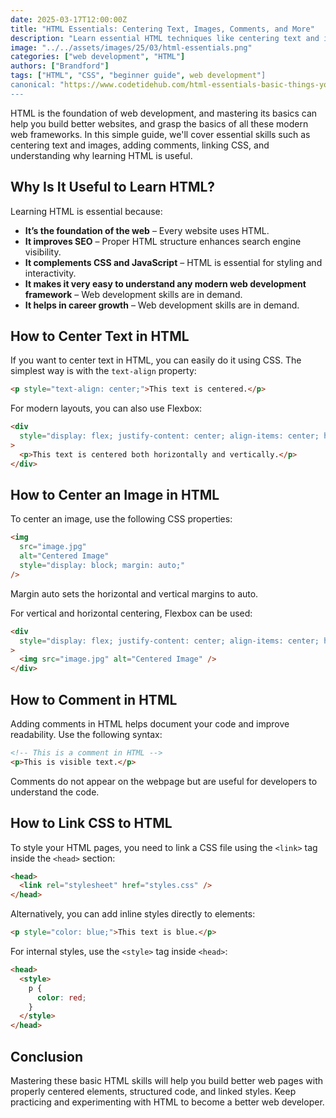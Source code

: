```yaml
---
date: 2025-03-17T12:00:00Z
title: "HTML Essentials: Centering Text, Images, Comments, and More"
description: "Learn essential HTML techniques like centering text and images, adding comments, linking CSS, and understanding why HTML is important."
image: "../../assets/images/25/03/html-essentials.png"
categories: ["web development", "HTML"]
authors: ["Brandford"]
tags: ["HTML", "CSS", "beginner guide", web development"]
canonical: "https://www.codetidehub.com/html-essentials-basic-things-you-need-to-know/"
---
```



HTML is the foundation of web development, and mastering its basics can help you build better websites, and grasp the basics of all these modern web frameworks. In this simple guide, we'll cover essential skills such as centering text and images, adding comments, linking CSS, and understanding why learning HTML is useful.

## Why Is It Useful to Learn HTML?

Learning HTML is essential because:

- **It’s the foundation of the web** – Every website uses HTML.
- **It improves SEO** – Proper HTML structure enhances search engine visibility.
- **It complements CSS and JavaScript** – HTML is essential for styling and interactivity.
- **It makes it very easy to understand any modern web development framework** – Web development skills are in demand.
- **It helps in career growth** – Web development skills are in demand.

## How to Center Text in HTML

If you want to center text in HTML, you can easily do it using CSS. The simplest way is with the `text-align` property:

```html
<p style="text-align: center;">This text is centered.</p>
```

For modern layouts, you can also use Flexbox:

```html
<div
  style="display: flex; justify-content: center; align-items: center; height: 100vh;"
>
  <p>This text is centered both horizontally and vertically.</p>
</div>
```

## How to Center an Image in HTML

To center an image, use the following CSS properties:

```html
<img
  src="image.jpg"
  alt="Centered Image"
  style="display: block; margin: auto;"
/>
```

Margin auto sets the horizontal and vertical margins to auto.

For vertical and horizontal centering, Flexbox can be used:

```html
<div
  style="display: flex; justify-content: center; align-items: center; height: 100vh;"
>
  <img src="image.jpg" alt="Centered Image" />
</div>
```

## How to Comment in HTML

Adding comments in HTML helps document your code and improve readability. Use the following syntax:

```html
<!-- This is a comment in HTML -->
<p>This is visible text.</p>
```

Comments do not appear on the webpage but are useful for developers to understand the code.

## How to Link CSS to HTML

To style your HTML pages, you need to link a CSS file using the `<link>` tag inside the `<head>` section:

```html
<head>
  <link rel="stylesheet" href="styles.css" />
</head>
```

Alternatively, you can add inline styles directly to elements:

```html
<p style="color: blue;">This text is blue.</p>
```

For internal styles, use the `<style>` tag inside `<head>`:

```html
<head>
  <style>
    p {
      color: red;
    }
  </style>
</head>
```

## Conclusion

Mastering these basic HTML skills will help you build better web pages with properly centered elements, structured code, and linked styles. Keep practicing and experimenting with HTML to become a better web developer.

